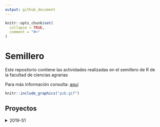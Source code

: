 ```yaml
---
output: github_document
---
```


<!-- README.md is generated from README.Rmd. Please edit that file -->

```r
knitr::opts_chunk$set(
  collapse = TRUE,
  comment = "#>"
)
```
# Semillero

Este repositorio contiene las actividades realizadas en el semillero de R de la facultad de ciencias agrarias 

Para más información consulta: <a href="https://unal-semilleror-facca.github.io/" target="_blank">aquí</a>


```r
knitr::include_graphics("pub.gif")
```
  

## Proyectos

<details><summary>2019-S1</summary>
<p>

##### - <a href="https://duvancho321.github.io/Semillero/Recordatorio.html" target="_blank">Recordatorio</a>
##### - <a href="https://duvancho321.github.io/Semillero/Actividad1.html" target="_blank">Actividad 1</a>
##### - <a href="https://duvancho321.github.io/Semillero/Correlación.html" target="_blank">Correlación</a>

